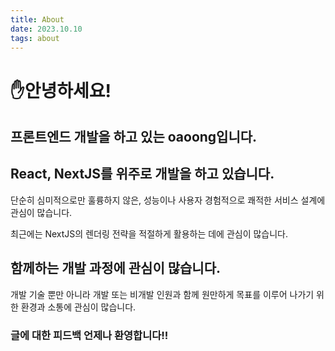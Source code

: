 ```yaml
---
title: About
date: 2023.10.10
tags: about
---
```


# ✋안녕하세요!

## 프론트엔드 개발을 하고 있는 oaoong입니다.

## React, NextJS를 위주로 개발을 하고 있습니다.

단순히 심미적으로만 훌륭하지 않은, 성능이나 사용자 경험적으로 쾌적한 서비스 설계에 관심이 많습니다.

최근에는 NextJS의 렌더링 전략을 적절하게 활용하는 데에 관심이 많습니다.

## 함께하는 개발 과정에 관심이 많습니다.

개발 기술 뿐만 아니라 개발 또는 비개발 인원과 함께 원만하게 목표를 이루어 나가기 위한 환경과 소통에 관심이 많습니다.

### 글에 대한 피드백 언제나 환영합니다!!
